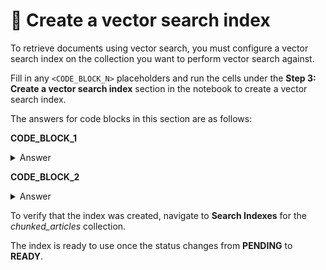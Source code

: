 # 👐 Create a vector search index

To retrieve documents using vector search, you must configure a vector search index on the collection you want to perform vector search against.

Fill in any `<CODE_BLOCK_N>` placeholders and run the cells under the **Step 3: Create a vector search index** section in the notebook to create a vector search index.

The answers for code blocks in this section are as follows:

**CODE_BLOCK_1**

<details>
<summary>Answer</summary>
<div>
```python
mongodb_client[DB_NAME][VS_COLLECTION_NAME]
```
</div>
</details>

**CODE_BLOCK_2**

<details>
<summary>Answer</summary>
<div>
```python
vs_collection.create_search_index(model=model)
```
</div>
</details>

To verify that the index was created, navigate to **Search Indexes** for the _chunked_articles_ collection.

<Screenshot url="https://cloud.mongodb.com" src="img/screenshots/50-agent-tools/3-create-vector-search-index/1-nav-search-indexes.png" alt="Navigate to search indexes" />

The index is ready to use once the status changes from **PENDING** to **READY**.

<Screenshot url="https://cloud.mongodb.com" src="img/screenshots/50-agent-tools/3-create-vector-search-index/2-index-ready.png" alt="Index ready to use" />
